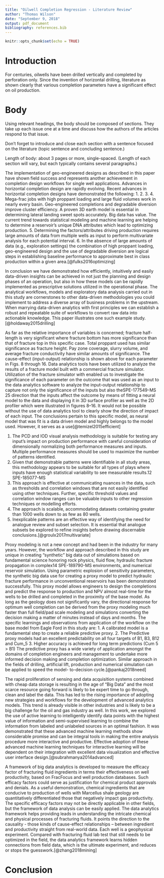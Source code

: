 ```yaml
---
title: "Oilwell Completion Regression - Literature Review"
author: "Thomas Wilson"
date: "September 9, 2018"
output: pdf_document
bibliography: references.bib
---
```


```r
knitr::opts_chunk$set(echo = TRUE)
```

<!-- 
*Total length of literature review should be about 4 single-spaced pages or more (not counting the references page.)*

*Documented in APA style, with section headings for major sections as well as subtopics*
-->

# Introduction

For centuries, oilwells have been drilled vertically and completed by perforation only. Since the invention of horizontal drilling, literature as shown clearly that various completion parameters have a significant effect on oil production. 

# Body
Using relevant headings, the body should be composed of sections. 
They take up each issue one at a time and discuss how the authors of the articles respond to that issue. 

Don’t forget to introduce and close each section with a sentence focused on the literature (topic sentence and concluding sentence.)

Length of body: about 3 pages or more, single-spaced. (Length of each section will vary, but each typically contains several paragraphs.)
 
 
 



The implementation of geo-engineered designs as described in this paper have shown field success and
represents another achievement in completion design workflows for single well applications. Advances in
horizontal completion design are rapidly evolving. Recent advances in horizontal completion designs have
demonstrated the following:
1.
2.
3.
4.
Mega-frac jobs with high proppant loading and large fluid volumes work in nearly every basin.
Geo-engineered completions and degradable diversion improve cluster efficiency.
A proven 3D earth model is essential in determining lateral landing sweet spots accurately.
Big data has value. The current trend towards statistical modeling and machine learning are helping
to determine a reservoir's unique DNA attributes which lead to optimizing production.
5. Determining the factors/attributes driving production requires large amounts of data from multiple
wells as input to perform multivariate analysis for each potential interval.
6. In the absence of large amounts of data (e.g., exploration settings) the combination of high proppant
loading, geo-engineered design and the use of degradable diversion are logical steps in establishing
baseline performance to approximate best in class production within a given area.[@fulks2016optimizing]


In conclusion we have demonstrated how efficiently, intuitively and easily data-driven insights can be
achieved in not just the planning and design phases of an operation, but also in how these models can be
rapidly implemented as prescriptive solutions utilized in the operational phase. The analytical workflows,
models and exploratory data analysis carried out in this study are cornerstones to other data-driven
methodologies you could implement to address a diverse array of business problems in the upstream.
When marrying data-driven analytics with first principles we can establish a robust and repeatable suite
of workflows to convert raw data into actionable knowledge. This paper illustrates one such example
study.[@holdaway2015drilling]

As far as the relative importance of variables is concerned; fracture half-length is very significant where fracture bottom has more significance than that of fracture top in this specific case. Total proppant used has similar significance as fracture height. Pay zone coverage, slurry volume, and average fracture conductivity have similar amounts of significance. The cause-effect (input-output) relationship is shown above for each parameter in Figs. 8 through 16. 
  Data analytics tools have been utilized to analyze the results of a fracture model built with a commercial fracture simulator. Utilization of the fracture simulator with enabled us to investigate the significance of each parameter on the outcome that was used as an input to the data analytics software to analyze the input-output relationship to  capture not only the significance of the inputs but also theSPE-177549-MS 25 direction that the inputs affect the outcome by means of fitting a neural model to the data and displaying it in 3D surface profiler as well as the 2D profiler which were illustrated in figures 8–16. It would not be possible without the use of data analytics tool to clearly show the direction of impact of each input. The conclusions pertain to this specific model, as neural model that was fit is a data driven model and highly belongs to the model used. However, it serves as a use[@temizel2015efficient]
 

1. The PCD and IOD visual analysis methodology is suitable for testing any input's impact on production
performance with careful consideration of dimensionally normalizing both performance measures and
inputs. Multiple performance measures should be used to maximize the number of patterns identified.
2. Given that demonstrable patterns were identifiable in all study areas, this methodology appears to be
suitable for all types of plays where inputs have enough statistical variability to see measurable results.12
SPE-185077-MS
3. This approach is effective at communicating nuances in the data, such as thresholds and correlation
windows that are not easily identified using other techniques. Further, specific threshold values and
correlation window ranges can be valuable inputs to other regression techniques or modelling efforts.
4. The approach is scalable, accommodating datasets containing greater than 1000 wells down to as few
as 80 wells.
5. Inexplicable patterns are an effective way of identifying the need for analogue review and subset
selection. It is essential that analogue subsets be explored to refine insights before drawing discernable
conclusions.[@groulx2017multivariate]


Proxy modeling is not a new concept and had been in the industry for many years. However, the workflow
and approach described in this study are unique in creating "synthetic" big data out of simulations based
on fundamental science honoring rock physics, fluid flow, hydraulic fracture propagation in complex14
SPE-189790-MS
environments, and numerical reservoir simulation. Using parametric explosion of sensitivity parameters, the
synthetic big data use for creating a proxy model to predict hydraulic fracture performance in unconventional
reservoirs has been demonstrated successfully.
This proxy model allows engineers to design the completions and predict the response to production and
NPV almost real-time for the wells to be drilled and completed in the proximity of the base model. As long
as the geology does not significantly vary, the directional response for optimum well completion can be
derived from the proxy modeling much faster than full field/pad scale modeling and simulations converting
the decision making a matter of minutes instead of days and months.
The specific learnings and observations from application of the workflow on the base model from Eagle
Ford in this study are:
1. A calibrated model is a fundamental step to create a reliable predictive proxy.
2. The Predictive proxy models had an excellent predictability on all four targets of B1, B3, B12 and
Cum_5
3. Higher accuracy is achieved for long term predictions (Cum 5 > B1)
The predictive proxy has a wide variety of application amongst the domains of completion engineers and
management to undertake more informed decision making and completion optimization. Similar approach
in the fields of drilling, artificial lift, production and numerical simulation can be applied to speed the model-
to-decision cycle.[@pankaj2018need]


The rapid proliferation of sensing and data acquisition systems combined with cheap data storage is resulting in the age of
“Big Data” and the most scarce resource going forward is likely to be expert time to go through, clean and label the data. This
has led to the rising importance of adopting new strategies and workflows for the development of advanced analytics models.
This trend is already visible in other industries and is likely to be a big challenge for the oil and gas industry as well. In this
work, we explored the use of active learning to intelligently identify data points with the highest value of information and
semi-supervised learning to combine the information from labeled and unlabeled sources in an optimal fashion. It was
demonstrated that these advanced machine learning methods show considerable promise and can be integral tools in making
the entire analysis procedure more interactive and productive. Effective adoption of these advanced machine learning
techniques for interactive learning will be dependent on their integration with excellent data visualization and effective user
interface design.[@subrahmanya2014advanced]

A framework of big data analytics is developed to measure the efficacy factor of fracturing fluid ingredients
in terms their effectiveness on well productivity, based on FracFocus and well production databases. Such
efficacy factors could serve as justification for chemical product approvals and denials.
As a useful demonstration, chemical ingredients that are conducive to production of wells with Marcellus
shale geology are quantitatively differentiated those that negatively impact gas productivity. The specific
efficacy factors may not be directly applicable in other fields, but the framework of data analysis can be
easily applied.
The data analytics framework helps providing leads in understanding the intricate chemical and physical
processes of fracturing fluids. It points the direction to the causality - those kinds of cause-effect
relationships – between ingredient and productivity straight from real-world data.
Each well is a geophysical experiment. Compared with fracturing fluid lab test that still needs to be
optimized in the field, the data analytics framework learns hidden connections from field data, which is the
ultimate experiment, and reduces or stops the guesswork.[@zhang2018mining]



# Conclusion
<!-- 
Summarize what the literature says about your topic. 
Approximate length: about ¼ page.
-->